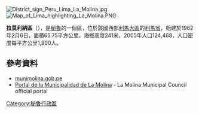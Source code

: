 [[Image:District_sign_Peru_Lima_La_Molina.jpg|right]]
[[Image:Map_of_Lima_highlighting_La_Molina.PNG|right]]

{{Coord|12|4|40|S|76|54|40|W|display=title}}

'''拉莫利納區'''（{{lang-es|Distrito de La Molina}}），是[[秘魯|秘魯]]的一個區，位於該國西部[[利馬大區|利馬大區]]的[[利馬省|利馬省]]，始建於1962年2月6日，面積65.75平方公里，海拔高度241米，2005年人口124,468，人口密度每平方公里1,900人。

==參考資料==
* [http://www.munimolina.gob.pe munimolina.gob.pe] {{Wayback|url=http://www.munimolina.gob.pe/ |date=20070213070013 }}
* [http://www.munimolina.gob.pe Portal de la Municipalidad de La Molina] {{Wayback|url=http://www.munimolina.gob.pe/ |date=20070213070013 }} - La Molina Municipal Council official portal

{{Peru-geo-stub}}
[[Category:秘魯行政區|Category:秘魯行政區]]
